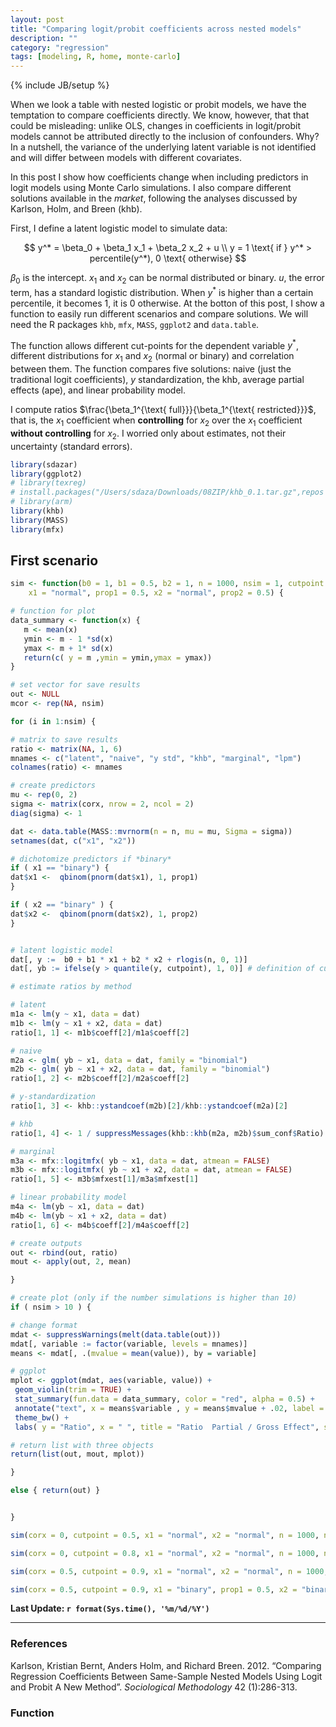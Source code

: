 ```yaml
---
layout: post
title: "Comparing logit/probit coefficients across nested models"
description: ""
category: "regression"
tags: [modeling, R, home, monte-carlo]
---
```

{% include JB/setup %}

When we look a table with nested logistic or probit models, we have the temptation to compare coefficients directly.  We know, however, that that could be misleading: unlike OLS, changes in coefficients in logit/probit models cannot be attributed directly to the inclusion of confounders. Why? In a nutshell, the variance of the underlying latent variable is not identified and will differ between models with different covariates.

In this post I show how coefficients change when including predictors in logit models using Monte Carlo simulations. I also compare different solutions available in the *market*, following the analyses discussed by Karlson, Holm, and Breen (khb).

First, I define a latent logistic model to simulate data:

$$
y^* = \beta_0 + \beta_1 x_1 + \beta_2 x_2 + u \\
y = 1 \text{ if } y^* > percentile(y^*), 0 \text{ otherwise}
$$

$\beta_0$ is the intercept. $x_1$ and $x_2$ can be normal distributed or binary. $u$, the error term, has a standard logistic distribution. When $y^*$ is higher than a certain percentile, it becomes 1, it is 0 otherwise. At the botton of this post, I show a function to easily run different scenarios and compare solutions. We will need the R packages `khb`, `mfx`, `MASS`, `ggplot2` and `data.table`.

The function allows different cut-points for the dependent variable $y^*$, different distributions for $x_1$ and $x_2$ (normal or binary) and correlation between them. The function compares five solutions: naive (just the traditional logit coefficients), $y$ standardization, the khb, average partial effects (ape), and linear probability model.

I compute ratios  $\frac{\beta_1^{\text{ full}}}{\beta_1^{\text{ restricted}}}$, that is, the $x_1$ coefficient when **controlling** for $x_2$ over the $x_1$ coefficient **without controlling** for $x_2$. I worried only about estimates, not their uncertainty (standard errors).



```r
library(sdazar)
library(ggplot2)
# library(texreg)
# install.packages("/Users/sdaza/Downloads/08ZIP/khb_0.1.tar.gz",repos = NULL, type="source")
# library(arm)
library(khb)
library(MASS)
library(mfx)
```

<h2 class="section-heading">First scenario</h2>



```r
sim <- function(b0 = 1, b1 = 0.5, b2 = 1, n = 1000, nsim = 1, cutpoint = 0.5, corx = 0.5,
	x1 = "normal", prop1 = 0.5, x2 = "normal", prop2 = 0.5) {

# function for plot
data_summary <- function(x) {
   m <- mean(x)
   ymin <- m - 1 *sd(x)
   ymax <- m + 1* sd(x)
   return(c( y = m ,ymin = ymin,ymax = ymax))
}

# set vector for save results
out <- NULL
mcor <- rep(NA, nsim)

for (i in 1:nsim) {

# matrix to save results
ratio <- matrix(NA, 1, 6)
mnames <- c("latent", "naive", "y std", "khb", "marginal", "lpm")
colnames(ratio) <- mnames

# create predictors
mu <- rep(0, 2)
sigma <- matrix(corx, nrow = 2, ncol = 2)
diag(sigma) <- 1

dat <- data.table(MASS::mvrnorm(n = n, mu = mu, Sigma = sigma))
setnames(dat, c("x1", "x2"))

# dichotomize predictors if *binary*
if ( x1 == "binary") {
dat$x1 <-  qbinom(pnorm(dat$x1), 1, prop1)
}

if ( x2 == "binary" ) {
dat$x2 <-  qbinom(pnorm(dat$x2), 1, prop2)
}


# latent logistic model
dat[, y :=  b0 + b1 * x1 + b2 * x2 + rlogis(n, 0, 1)]
dat[, yb := ifelse(y > quantile(y, cutpoint), 1, 0)] # definition of cutpoint

# estimate ratios by method

# latent
m1a <- lm(y ~ x1, data = dat)
m1b <- lm(y ~ x1 + x2, data = dat)
ratio[1, 1] <- m1b$coeff[2]/m1a$coeff[2]

# naive
m2a <- glm( yb ~ x1, data = dat, family = "binomial")
m2b <- glm( yb ~ x1 + x2, data = dat, family = "binomial")
ratio[1, 2] <- m2b$coeff[2]/m2a$coeff[2]

# y-standardization
ratio[1, 3] <- khb::ystandcoef(m2b)[2]/khb::ystandcoef(m2a)[2]

# khb
ratio[1, 4] <- 1 / suppressMessages(khb::khb(m2a, m2b)$sum_conf$Ratio)

# marginal
m3a <- mfx::logitmfx( yb ~ x1, data = dat, atmean = FALSE)
m3b <- mfx::logitmfx( yb ~ x1 + x2, data = dat, atmean = FALSE)
ratio[1, 5] <- m3b$mfxest[1]/m3a$mfxest[1]

# linear probability model
m4a <- lm(yb ~ x1, data = dat)
m4b <- lm(yb ~ x1 + x2, data = dat)
ratio[1, 6] <- m4b$coeff[2]/m4a$coeff[2]

# create outputs
out <- rbind(out, ratio)
mout <- apply(out, 2, mean)

}

# create plot (only if the number simulations is higher than 10)
if ( nsim > 10 ) {

# change format
mdat <- suppressWarnings(melt(data.table(out)))
mdat[, variable := factor(variable, levels = mnames)]
means <- mdat[, .(mvalue = mean(value)), by = variable]

# ggplot
mplot <- ggplot(mdat, aes(variable, value)) +
 geom_violin(trim = TRUE) +
 stat_summary(fun.data = data_summary, color = "red", alpha = 0.5) +
 annotate("text", x = means$variable , y = means$mvalue + .02, label = round(means$mvalue, 4), col = "blue", size = 2.7) +
 theme_bw() +
 labs( y = "Ratio", x = " ", title = "Ratio  Partial / Gross Effect", subtitle = paste0("N = ", n, ", Simulations = ", nsim))

# return list with three objects
return(list(out, mout, mplot))

}

else { return(out) }


}
```

```r

sim(corx = 0, cutpoint = 0.5, x1 = "normal", x2 = "normal", n = 1000, nsim = 100)

sim(corx = 0, cutpoint = 0.8, x1 = "normal", x2 = "normal", n = 1000, nsim = 100)

sim(corx = 0.5, cutpoint = 0.9, x1 = "normal", x2 = "normal", n = 1000, nsim = 100)

sim(corx = 0.5, cutpoint = 0.9, x1 = "binary", prop1 = 0.5, x2 = "binary", prop2 = 0.5, n = 1000, nsim = 100)

```


**Last Update: `r format(Sys.time(), '%m/%d/%Y')`**

-----

### References

Karlson, Kristian Bernt, Anders Holm, and Richard Breen. 2012. "Comparing
Regression Coefficients Between Same-Sample Nested Models Using Logit and
Probit A New Method". *Sociological Methodology* 42 (1):286-313.


### Function
